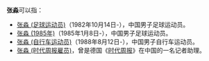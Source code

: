'''张淼'''可以指：
* [[张淼_(足球运动员)|张淼 (足球运动员)]]（1982年10月14日-），中国男子足球运动员。
* [[张淼_(1985年)|张淼 (1985年)]]（1985年1月8日-），中国男子足球运动员。
* [[张淼_(自行车运动员)|张淼 (自行车运动员)]]（1988年8月12日-），中国男子自行车运动员。
* [[张淼_(时代周报雇员)|张淼 (时代周报雇员)]]，曾是德国《[[时代周报_(德国)|时代周报]]》在中国的一名记者助理。

{{disambig|M淼|cat=二字张姓人名消歧义}}